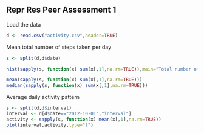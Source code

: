 ## Repr Res Peer Assessment 1

Load the data
```r
d <- read.csv("activity.csv",header=TRUE)
```

Mean total number of steps taken per day
```r
s <- split(d,d$date)
```

```r
hist(sapply(s, function(x) sum(x[,1],na.rm=TRUE)),main="Total number of steps taken each day")

```

```r
mean(sapply(s, function(x) sum(x[,1],na.rm=TRUE)))
median(sapply(s, function(x) sum(x[,1],na.rm=TRUE)))
```

Average daily activity pattern
```r
s <- split(d,d$interval)
interval <- d[d$date=="2012-10-01","interval"]
activity <- sapply(s, function(x) mean(x[,1],na.rm=TRUE))
plot(interval,activity,type="l")
```

